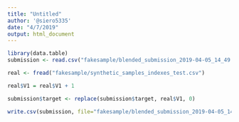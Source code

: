 ```yaml
---
title: "Untitled"
author: '@siero5335'
date: "4/7/2019"
output: html_document
---
```


```r
library(data.table)
submission <- read.csv("fakesample/blended_submission_2019-04-05_14_49.csv")
```

```r
real <- fread("fakesample/synthetic_samples_indexes_test.csv")
```

```r
real$V1 = real$V1 + 1
```

```r
submission$target <- replace(submission$target, real$V1, 0)
```

```r
write.csv(submission, file="fakesample/blended_submission_2019-04-05_14_49_faketest.csv", row.names=F)
```
